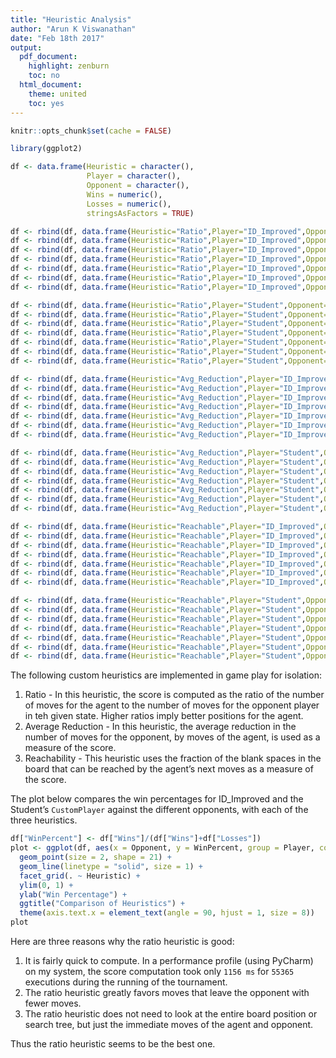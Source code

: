 ```yaml
---
title: "Heuristic Analysis"
author: "Arun K Viswanathan"
date: "Feb 18th 2017"
output:
  pdf_document:
    highlight: zenburn
    toc: no
  html_document:
    theme: united
    toc: yes
---
```


```r
knitr::opts_chunk$set(cache = FALSE)
```

```r
library(ggplot2)
```

```r
df <- data.frame(Heuristic = character(),
                 Player = character(), 
                 Opponent = character(), 
                 Wins = numeric(),
                 Losses = numeric(),
                 stringsAsFactors = TRUE)

df <- rbind(df, data.frame(Heuristic="Ratio",Player="ID_Improved",Opponent="Random",Wins=20,Losses=0))
df <- rbind(df, data.frame(Heuristic="Ratio",Player="ID_Improved",Opponent="MM_Null",Wins=17,Losses=3))
df <- rbind(df, data.frame(Heuristic="Ratio",Player="ID_Improved",Opponent="MM_Open",Wins=10,Losses=10))
df <- rbind(df, data.frame(Heuristic="Ratio",Player="ID_Improved",Opponent="MM_Improved",Wins=10,Losses=10))
df <- rbind(df, data.frame(Heuristic="Ratio",Player="ID_Improved",Opponent="AB_Null",Wins=12,Losses=8))
df <- rbind(df, data.frame(Heuristic="Ratio",Player="ID_Improved",Opponent="AB_Open",Wins=8,Losses=12))
df <- rbind(df, data.frame(Heuristic="Ratio",Player="ID_Improved",Opponent="AB_Improved",Wins=7,Losses=13))

df <- rbind(df, data.frame(Heuristic="Ratio",Player="Student",Opponent="Random",Wins=18,Losses=2))
df <- rbind(df, data.frame(Heuristic="Ratio",Player="Student",Opponent="MM_Null",Wins=15,Losses=5))
df <- rbind(df, data.frame(Heuristic="Ratio",Player="Student",Opponent="MM_Open",Wins=11,Losses=9))
df <- rbind(df, data.frame(Heuristic="Ratio",Player="Student",Opponent="MM_Improved",Wins=11,Losses=9))
df <- rbind(df, data.frame(Heuristic="Ratio",Player="Student",Opponent="AB_Null",Wins=13,Losses=7))
df <- rbind(df, data.frame(Heuristic="Ratio",Player="Student",Opponent="AB_Open",Wins=7,Losses=13))
df <- rbind(df, data.frame(Heuristic="Ratio",Player="Student",Opponent="AB_Improved",Wins=12,Losses=8))

df <- rbind(df, data.frame(Heuristic="Avg_Reduction",Player="ID_Improved",Opponent="Random",Wins=20,Losses=0))
df <- rbind(df, data.frame(Heuristic="Avg_Reduction",Player="ID_Improved",Opponent="MM_Null",Wins=14,Losses=6))
df <- rbind(df, data.frame(Heuristic="Avg_Reduction",Player="ID_Improved",Opponent="MM_Open",Wins=11,Losses=9))
df <- rbind(df, data.frame(Heuristic="Avg_Reduction",Player="ID_Improved",Opponent="MM_Improved",Wins=10,Losses=10))
df <- rbind(df, data.frame(Heuristic="Avg_Reduction",Player="ID_Improved",Opponent="AB_Null",Wins=12,Losses=8))
df <- rbind(df, data.frame(Heuristic="Avg_Reduction",Player="ID_Improved",Opponent="AB_Open",Wins=8,Losses=12))
df <- rbind(df, data.frame(Heuristic="Avg_Reduction",Player="ID_Improved",Opponent="AB_Improved",Wins=8,Losses=12))

df <- rbind(df, data.frame(Heuristic="Avg_Reduction",Player="Student",Opponent="Random",Wins=12,Losses=8))
df <- rbind(df, data.frame(Heuristic="Avg_Reduction",Player="Student",Opponent="MM_Null",Wins=6,Losses=14))
df <- rbind(df, data.frame(Heuristic="Avg_Reduction",Player="Student",Opponent="MM_Open",Wins=4,Losses=16))
df <- rbind(df, data.frame(Heuristic="Avg_Reduction",Player="Student",Opponent="MM_Improved",Wins=4,Losses=16))
df <- rbind(df, data.frame(Heuristic="Avg_Reduction",Player="Student",Opponent="AB_Null",Wins=7,Losses=13))
df <- rbind(df, data.frame(Heuristic="Avg_Reduction",Player="Student",Opponent="AB_Open",Wins=2,Losses=18))
df <- rbind(df, data.frame(Heuristic="Avg_Reduction",Player="Student",Opponent="AB_Improved",Wins=3,Losses=17))

df <- rbind(df, data.frame(Heuristic="Reachable",Player="ID_Improved",Opponent="Random",Wins=18,Losses=2))
df <- rbind(df, data.frame(Heuristic="Reachable",Player="ID_Improved",Opponent="MM_Null",Wins=19,Losses=1))
df <- rbind(df, data.frame(Heuristic="Reachable",Player="ID_Improved",Opponent="MM_Open",Wins=7,Losses=13))
df <- rbind(df, data.frame(Heuristic="Reachable",Player="ID_Improved",Opponent="MM_Improved",Wins=10,Losses=10))
df <- rbind(df, data.frame(Heuristic="Reachable",Player="ID_Improved",Opponent="AB_Null",Wins=10,Losses=10))
df <- rbind(df, data.frame(Heuristic="Reachable",Player="ID_Improved",Opponent="AB_Open",Wins=6,Losses=14))
df <- rbind(df, data.frame(Heuristic="Reachable",Player="ID_Improved",Opponent="AB_Improved",Wins=12,Losses=8))

df <- rbind(df, data.frame(Heuristic="Reachable",Player="Student",Opponent="Random",Wins=17,Losses=3))
df <- rbind(df, data.frame(Heuristic="Reachable",Player="Student",Opponent="MM_Null",Wins=16,Losses=4))
df <- rbind(df, data.frame(Heuristic="Reachable",Player="Student",Opponent="MM_Open",Wins=10,Losses=10))
df <- rbind(df, data.frame(Heuristic="Reachable",Player="Student",Opponent="MM_Improved",Wins=6,Losses=14))
df <- rbind(df, data.frame(Heuristic="Reachable",Player="Student",Opponent="AB_Null",Wins=12,Losses=8))
df <- rbind(df, data.frame(Heuristic="Reachable",Player="Student",Opponent="AB_Open",Wins=11,Losses=9))
df <- rbind(df, data.frame(Heuristic="Reachable",Player="Student",Opponent="AB_Improved",Wins=4,Losses=16))

```

The following custom heuristics are implemented in game play for isolation:

1. Ratio - In this heuristic, the score is computed as the ratio of the number of moves for the agent to the number of 
moves for the opponent player in teh given state. Higher ratios imply better positions for the agent.
2. Average Reduction - In this heuristic, the average reduction in the number of moves for the opponent, by moves of
the agent, is used as a measure of the score.
3. Reachability - This heuristic uses the fraction of the blank spaces in the board that can be reached by the agent's 
next moves as a measure of the score.

The plot below compares the win percentages for ID_Improved and the Student's `CustomPlayer` against the different 
opponents, with each of the three heuristics.

```r
df["WinPercent"] <- df["Wins"]/(df["Wins"]+df["Losses"])
plot <- ggplot(df, aes(x = Opponent, y = WinPercent, group = Player, col = Player)) + 
  geom_point(size = 2, shape = 21) + 
  geom_line(linetype = "solid", size = 1) + 
  facet_grid(. ~ Heuristic) +
  ylim(0, 1) +
  ylab("Win Percentage") +
  ggtitle("Comparison of Heuristics") +
  theme(axis.text.x = element_text(angle = 90, hjust = 1, size = 8))
plot
```

Here are three reasons why the ratio heuristic is good:

1. It is fairly quick to compute. In a performance profile (using PyCharm) on my system, 
the score computation took only `1156 ms` for `55365` executions during the running of the tournament. 
2. The ratio heuristic greatly favors moves that leave the opponent with fewer moves. 
3. The ratio heuristic does not need to look at the entire board position or search tree, but just the immediate 
moves of the agent and opponent.

Thus the ratio heuristic seems to be the best one. 